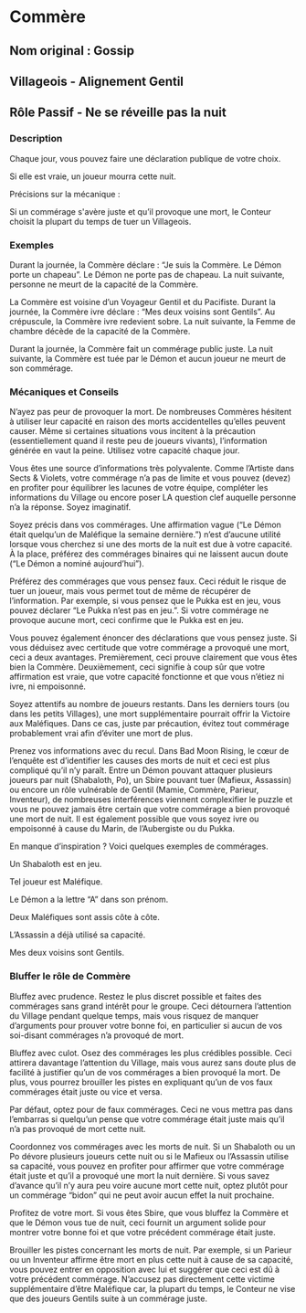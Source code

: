 # Commère 

## Nom original : Gossip

## Villageois - Alignement Gentil

## Rôle Passif - Ne se réveille pas la nuit

### Description

Chaque jour, vous pouvez faire une déclaration publique de votre choix.

Si elle est vraie, un joueur mourra cette nuit.

Précisions sur la mécanique :

Si un commérage s'avère juste et qu’il provoque une mort, le Conteur choisit la plupart du temps de tuer un Villageois.

### Exemples

Durant la journée, la Commère déclare : “Je suis la Commère. Le Démon porte un chapeau”. Le Démon ne porte pas de chapeau. La nuit suivante, personne ne meurt de la capacité de la Commère.

La Commère est voisine d’un Voyageur Gentil et du Pacifiste. Durant la journée, la Commère ivre déclare : “Mes deux voisins sont Gentils”. Au crépuscule, la Commère ivre redevient sobre. La nuit suivante, la Femme de chambre décède de la capacité de la Commère.

Durant la journée, la Commère fait un commérage public juste. La nuit suivante, la Commère est tuée par le Démon et aucun joueur ne meurt de son commérage.

### Mécaniques et Conseils

N’ayez pas peur de provoquer la mort. De nombreuses Commères hésitent à utiliser leur capacité en raison des morts accidentelles qu’elles peuvent causer. Même si certaines situations vous incitent à la précaution (essentiellement quand il reste peu de joueurs vivants), l’information générée en vaut la peine. Utilisez votre capacité chaque jour.

Vous êtes une source d’informations très polyvalente. Comme l’Artiste dans Sects & Violets, votre commérage n’a pas de limite et vous pouvez (devez) en profiter pour équilibrer les lacunes de votre équipe, compléter les informations du Village ou encore poser LA question clef auquelle personne n’a la réponse. Soyez imaginatif.

Soyez précis dans vos commérages. Une affirmation vague (“Le Démon était quelqu’un de Maléfique la semaine dernière.”) n’est d’aucune utilité lorsque vous cherchez si une des morts de la nuit est due à votre capacité. À la place, préférez des commérages binaires qui ne laissent aucun doute (“Le Démon a nominé aujourd’hui”).

Préférez des commérages que vous pensez faux. Ceci réduit le risque de tuer un joueur, mais vous permet tout de même de récupérer de l’information. Par exemple, si vous pensez que le Pukka est en jeu, vous pouvez déclarer “Le Pukka n’est pas en jeu.”. Si votre commérage ne provoque aucune mort, ceci confirme que le Pukka est en jeu.

Vous pouvez également énoncer des déclarations que vous pensez juste. Si vous déduisez avec certitude que votre commérage a provoqué une mort, ceci a deux avantages. Premièrement, ceci prouve clairement que vous êtes bien la Commère. Deuxièmement, ceci signifie à coup sûr que votre affirmation est vraie, que votre capacité fonctionne et que vous n’étiez ni ivre, ni empoisonné.

Soyez attentifs au nombre de joueurs restants. Dans les derniers tours (ou dans les petits Villages), une mort supplémentaire pourrait offrir la Victoire aux Maléfiques. Dans ce cas, juste par précaution, évitez tout commérage probablement vrai afin d’éviter une mort de plus.

Prenez vos informations avec du recul. Dans Bad Moon Rising, le cœur de l’enquête est d’identifier les causes des morts de nuit et ceci est plus compliqué qu’il n’y paraît. Entre un Démon pouvant attaquer plusieurs joueurs par nuit (Shabaloth, Po), un Sbire pouvant tuer (Mafieux, Assassin) ou encore un rôle vulnérable de Gentil (Mamie, Commère, Parieur, Inventeur), de nombreuses interférences viennent complexifier le puzzle et vous ne pouvez jamais être certain que votre commérage a bien provoqué une mort de nuit. Il est également possible que vous soyez ivre ou empoisonné à cause du Marin, de l’Aubergiste ou du Pukka.

En manque d’inspiration ? Voici quelques exemples de commérages.

Un Shabaloth est en jeu.

Tel joueur est Maléfique.

Le Démon a la lettre “A” dans son prénom.

Deux Maléfiques sont assis côte à côte.

L’Assassin a déjà utilisé sa capacité.

Mes deux voisins sont Gentils.

### Bluffer le rôle de Commère

Bluffez avec prudence. Restez le plus discret possible et faites des commérages sans grand intérêt pour le groupe. Ceci détournera l’attention du Village pendant quelque temps, mais vous risquez de manquer d’arguments pour prouver votre bonne foi, en particulier si aucun de vos soi-disant commérages n’a provoqué de mort.

Bluffez avec culot. Osez des commérages les plus crédibles possible. Ceci attirera davantage l’attention du Village, mais vous aurez sans doute plus de facilité à justifier qu’un de vos commérages a bien provoqué la mort. De plus, vous pourrez brouiller les pistes en expliquant qu’un de vos faux commérages était juste ou vice et versa.

Par défaut, optez pour de faux commérages. Ceci ne vous mettra pas dans l’embarras si quelqu’un pense que votre commérage était juste mais qu’il n’a pas provoqué de mort cette nuit.

Coordonnez vos commérages avec les morts de nuit. Si un Shabaloth ou un Po dévore plusieurs joueurs cette nuit ou si le Mafieux ou l’Assassin utilise sa capacité, vous pouvez en profiter pour affirmer que votre commérage était juste et qu’il a provoqué une mort la nuit dernière. Si vous savez d’avance qu’il n’y aura peu voire aucune mort cette nuit, optez plutôt pour un commérage “bidon” qui ne peut avoir aucun effet la nuit prochaine.

Profitez de votre mort. Si vous êtes Sbire, que vous bluffez la Commère et que le Démon vous tue de nuit, ceci fournit un argument solide pour montrer votre bonne foi et que votre précédent commérage était juste.

Brouiller les pistes concernant les morts de nuit. Par exemple, si un Parieur ou un Inventeur affirme être mort en plus cette nuit à cause de sa capacité, vous pouvez entrer en opposition avec lui et suggérer que ceci est dû à votre précédent commérage. N’accusez pas directement cette victime supplémentaire d’être Maléfique car, la plupart du temps, le Conteur ne vise que des joueurs Gentils suite à un commérage juste.

